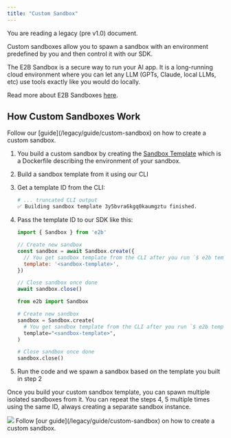 ```yaml
---
title: "Custom Sandbox"
---
```


<Callout icon="circle-exclamation" color="#ff8800" iconType="regular">You are reading a legacy (pre v1.0) document.</Callout>


Custom sandboxes allow you to spawn a sandbox with an environment predefined by you and then control it with our SDK.

<Note>
The E2B Sandbox is a secure way to run your AI app. It is a long-running cloud environment where you can let any LLM (GPTs, Claude, local LLMs, etc) use tools exactly like you would do locally.

Read more about E2B Sandboxes [here](/legacy/sandbox/overview).
</Note>


## How Custom Sandboxes Work

<Note>
Follow our [guide](/legacy/guide/custom-sandbox) on how to create a custom sandbox.
</Note>

1. You build a custom sandbox by creating the [Sandbox Template](/legacy/sandbox/templates/template-file) which is a Dockerfile describing the environment of your sandbox.
1. Build a sandbox template from it using our CLI
1. Get a template ID from the CLI:
    ```sh
    # ... truncated CLI output
    ✅ Building sandbox template 3y5bvra6kgq0kaumgztu finished.
    ```
1. Pass the template ID to our SDK like this:
    <CodeGroup title="Using custom sandbox with SDK" isRunnable={false}>
      ```js JavaScript & TypeScript highlight={6}
      import { Sandbox } from 'e2b'

      // Create new sandbox
      const sandbox = await Sandbox.create({
        // You get sandbox template from the CLI after you run `$ e2b template build`
        template: '<sandbox-template>',
      })

      // Close sandbox once done
      await sandbox.close()
      ```

      ```python Python highlight={6}
      from e2b import Sandbox

      # Create new sandbox
      sandbox = Sandbox.create(
        # You get sandbox template from the CLI after you run `$ e2b template build`
        template="<sandbox-template>",
      )

      # Close sandbox once done
      sandbox.close()
      ```
    </CodeGroup>
1. Run the code and we spawn a sandbox based on the template you built in step 2

Once you build your custom sandbox template, you can spawn multiple isolated sandboxes from it. You can repeat the steps 4, 5 multiple times using the same ID, always creating a separate sandbox instance.

<Frame>
    <img src="/images/custom-sandbox.png" />
</Frame>

<Note>
Follow [our guide](/legacy/guide/custom-sandbox) on how to create a custom sandbox.
</Note>